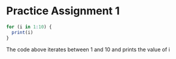 # Practice Assignment 1

```r
for (i in 1:10) {
  print(i)
}
```

The code above iterates between 1 and 10 and prints the value of i
